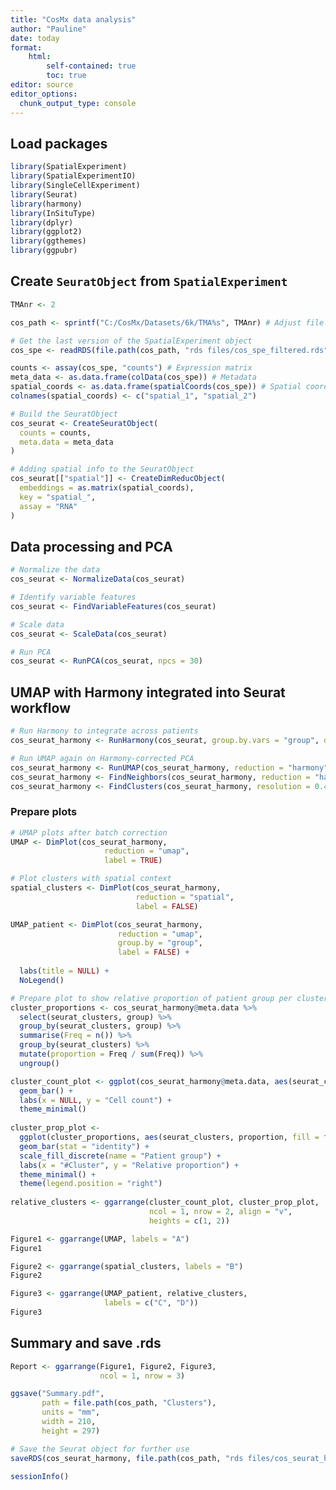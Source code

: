 ```yaml
---
title: "CosMx data analysis"
author: "Pauline"
date: today
format: 
    html:
        self-contained: true
        toc: true
editor: source
editor_options: 
  chunk_output_type: console
---
```


## Load packages

```r

library(SpatialExperiment)
library(SpatialExperimentIO)
library(SingleCellExperiment)
library(Seurat)
library(harmony)
library(InSituType)
library(dplyr)
library(ggplot2)
library(ggthemes)
library(ggpubr)

```

## Create `SeuratObject` from `SpatialExperiment`

```r

TMAnr <- 2

cos_path <- sprintf("C:/CosMx/Datasets/6k/TMA%s", TMAnr) # Adjust file path if necessary

# Get the last version of the SpatialExperiment object
cos_spe <- readRDS(file.path(cos_path, "rds files/cos_spe_filtered.rds"))

counts <- assay(cos_spe, "counts") # Expression matrix
meta_data <- as.data.frame(colData(cos_spe)) # Metadata
spatial_coords <- as.data.frame(spatialCoords(cos_spe)) # Spatial coordinates
colnames(spatial_coords) <- c("spatial_1", "spatial_2")

# Build the SeuratObject
cos_seurat <- CreateSeuratObject(
  counts = counts,     
  meta.data = meta_data    
)

# Adding spatial info to the SeuratObject
cos_seurat[["spatial"]] <- CreateDimReducObject(
  embeddings = as.matrix(spatial_coords),
  key = "spatial_",
  assay = "RNA"
)

```

## Data processing and PCA

```r

# Normalize the data
cos_seurat <- NormalizeData(cos_seurat)

# Identify variable features
cos_seurat <- FindVariableFeatures(cos_seurat)

# Scale data
cos_seurat <- ScaleData(cos_seurat)

# Run PCA
cos_seurat <- RunPCA(cos_seurat, npcs = 30)

```

## UMAP with Harmony integrated into Seurat workflow

```r

# Run Harmony to integrate across patients
cos_seurat_harmony <- RunHarmony(cos_seurat, group.by.vars = "group", dims.use = 1:30)

# Run UMAP again on Harmony-corrected PCA
cos_seurat_harmony <- RunUMAP(cos_seurat_harmony, reduction = "harmony", dims = 1:30)
cos_seurat_harmony <- FindNeighbors(cos_seurat_harmony, reduction = "harmony", dims = 1:30)
cos_seurat_harmony <- FindClusters(cos_seurat_harmony, resolution = 0.4)

```

### Prepare plots

```r

# UMAP plots after batch correction
UMAP <- DimPlot(cos_seurat_harmony, 
                     reduction = "umap", 
                     label = TRUE)

# Plot clusters with spatial context
spatial_clusters <- DimPlot(cos_seurat_harmony, 
                            reduction = "spatial", 
                            label = FALSE)

UMAP_patient <- DimPlot(cos_seurat_harmony, 
                        reduction = "umap", 
                        group.by = "group", 
                        label = FALSE) +
  
  labs(title = NULL) +
  NoLegend()

# Prepare plot to show relative proportion of patient group per cluster
cluster_proportions <- cos_seurat_harmony@meta.data %>%  
  select(seurat_clusters, group) %>%
  group_by(seurat_clusters, group) %>% 
  summarise(Freq = n()) %>% 
  group_by(seurat_clusters) %>% 
  mutate(proportion = Freq / sum(Freq)) %>% 
  ungroup()

cluster_count_plot <- ggplot(cos_seurat_harmony@meta.data, aes(seurat_clusters)) +
  geom_bar() +
  labs(x = NULL, y = "Cell count") +
  theme_minimal()
  
cluster_prop_plot <- 
  ggplot(cluster_proportions, aes(seurat_clusters, proportion, fill = factor(group))) +
  geom_bar(stat = "identity") +
  scale_fill_discrete(name = "Patient group") +
  labs(x = "#Cluster", y = "Relative proportion") +
  theme_minimal() +
  theme(legend.position = "right")
  
relative_clusters <- ggarrange(cluster_count_plot, cluster_prop_plot,
                               ncol = 1, nrow = 2, align = "v", 
                               heights = c(1, 2))

```

```r

Figure1 <- ggarrange(UMAP, labels = "A")
Figure1

Figure2 <- ggarrange(spatial_clusters, labels = "B")
Figure2

Figure3 <- ggarrange(UMAP_patient, relative_clusters,
                     labels = c("C", "D"))
Figure3

```


## Summary and save .rds

```r

Report <- ggarrange(Figure1, Figure2, Figure3,
                    ncol = 1, nrow = 3) 

ggsave("Summary.pdf",
       path = file.path(cos_path, "Clusters"),
       units = "mm", 
       width = 210,
       height = 297)

# Save the Seurat object for further use
saveRDS(cos_seurat_harmony, file.path(cos_path, "rds files/cos_seurat_harmony.rds"))

```

```r
sessionInfo()
```